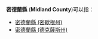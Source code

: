 '''密德蘭縣''' ('''Midland County''')可以指：
* [[密德蘭縣_(密歇根州)|密德蘭縣 (密歇根州)]]
* [[密德蘭縣_(德克薩斯州)|密德蘭縣 (德克薩斯州)]]
{{disambig|M密德蘭縣|Cat=四字县名消歧义}}
